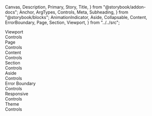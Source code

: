   Canvas,
  Description,
  Primary,
  Story,
  Title,
} from "@storybook/addon-docs";
  Anchor,
  ArgTypes,
  Controls,
  Meta,
  Subheading,
} from "@storybook/blocks";
  AnimationIndicator,
  Aside,
  Collapsable,
  Content,
  ErrorBoundary,
  Page,
  Section,
  Viewport,
} from "../../src";

<Meta of={ViewportStories} />

<Title>Application Core</Title>

<Anchor storyId="viewport">
  <Subheading>Viewport</Subheading>
</Anchor>
<Description of={Viewport} />
<Canvas withToolbar of={ViewportStories._Viewport} />
<Collapsable className="control-panel">
  <div>Controls</div>
  <Controls of={ViewportStories._Viewport} />
</Collapsable>

<Anchor storyId="page">
  <Subheading>Page</Subheading>
</Anchor>
<Description of={Page} />
<Canvas withToolbar of={PageStories._Page} />
<Collapsable className="control-panel">
  <div>Controls</div>
  <Controls of={PageStories._Page} />
</Collapsable>

<Anchor storyId="content">
  <Subheading>Content</Subheading>
</Anchor>
<Description of={Content} />
<Canvas withToolbar of={ContentStories._Content} />
<Collapsable className="control-panel">
  <div>Controls</div>
  <Controls of={ContentStories._Content} />
</Collapsable>

<Anchor storyId="section">
  <Subheading>Section</Subheading>
</Anchor>
<Description of={Section} />
<Canvas withToolbar of={SectionStories._Section} />
<Collapsable className="control-panel">
  <div>Controls</div>
  <Controls of={SectionStories._Section} />
</Collapsable>

<Anchor storyId="aside">
  <Subheading>Aside</Subheading>
</Anchor>
<Description of={Aside} />
<Canvas withToolbar of={AsideStories._Aside} />
<Collapsable className="control-panel">
  <div>Controls</div>
  <Controls of={AsideStories._Aside} />
</Collapsable>

<Anchor storyId="error">
  <Subheading>Error Boundary</Subheading>
</Anchor>
<Description of={ErrorBoundary} />
<Canvas withToolbar of={ErrorBoundaryStories._ErrorBoundary} />
<Collapsable className="control-panel">
  <div>Controls</div>
  <Controls of={ErrorBoundaryStories._ErrorBoundary} />
</Collapsable>

<Anchor storyId="responsive">
  <Subheading>Responsive</Subheading>
</Anchor>
<Canvas
  withToolbar
  of={ResponsiveStories._Responsive}
  story={{
    inline: false,
    height: 600,
  }}
/>
<Collapsable className="control-panel">
  <div>Controls</div>
  <Controls of={ResponsiveStories._Responsive} />
</Collapsable>

<Anchor storyId="theme">
  <Subheading>Theme</Subheading>
</Anchor>
<Canvas
  withToolbar
  of={ThemeStories._ThemeProvider}
  story={{
    inline: false,
    height: 600,
  }}
/>
<Collapsable className="control-panel">
  <div>Controls</div>
  <Controls of={ThemeStories._ThemeProvider} />
</Collapsable>
